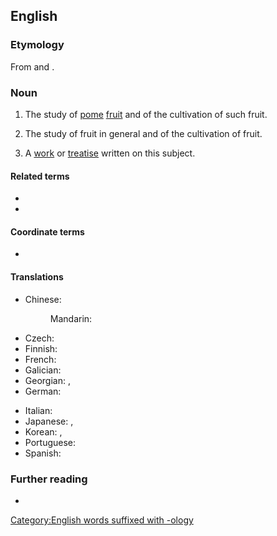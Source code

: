 ==English==

===Etymology===
From {{der|en|la|pōmum||fruit}} and {{m|en|-ology}}.

===Noun===
{{en-noun|-|+}}

# {{lb|en|botany}} The study of [[pome]] [[fruit]] and of the cultivation of such fruit.
# {{lb|en|botany}} The study of fruit in general and of the cultivation of fruit.
# A [[work]] or [[treatise]] written on this subject.

====Related terms====
* {{l|en|pomological}}
* {{l|en|pomologist}}

====Coordinate terms====
* {{l|en|fruticulture}}

====Translations====
{{trans-top}}
* Chinese:
*: Mandarin: {{t+|cmn|果樹學|tr=guǒshùxué}}
* Czech: {{t+|cs|pomologie|f}}
* Finnish: {{t|fi|pomologia}}
* French: {{t+|fr|pomologie}}
* Galician: {{t+|gl|pomoloxía|f}}
* Georgian: {{t|ka|ჯიშთმცოდნეობა}}, {{t|ka|პომოლოგია}}
* German: {{t+|de|Pomologie|f}}
{{trans-mid}}
* Italian: {{t|it|pomologia}}
* Japanese: {{t|ja|果実学|tr=kajitsugaku}}, {{t|ja|果樹園芸学|tr=kajuengeigaku}}
* Korean: {{t|ko|과실학(果實學)}}, {{t|ko|과수 원예학(果樹園藝學)}}
* Portuguese: {{t|pt|pomologia}}
* Spanish: {{t|es|pomologia}}
{{trans-bottom}}

===Further reading===
* {{pedia}}

[[Category:English words suffixed with -ology]]